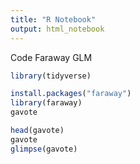 ```yaml
---
title: "R Notebook"
output: html_notebook
---
```


Code Faraway GLM
```r
library(tidyverse)
```

```r
install.packages("faraway")
library(faraway)
gavote
```

```r
head(gavote)
gavote
glimpse(gavote)
```

